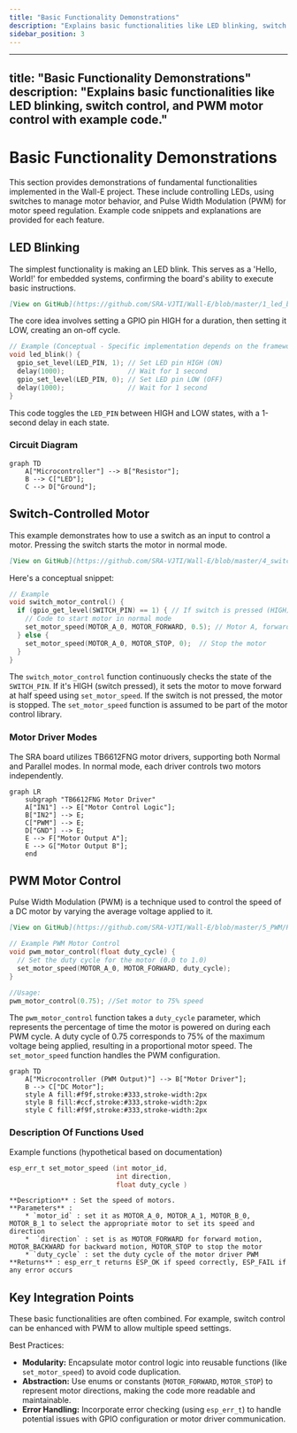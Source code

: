 ```yaml
---
title: "Basic Functionality Demonstrations"
description: "Explains basic functionalities like LED blinking, switch control, and PWM motor control with example code."
sidebar_position: 3
---
```


---
title: "Basic Functionality Demonstrations"
description: "Explains basic functionalities like LED blinking, switch control, and PWM motor control with example code."
---

# Basic Functionality Demonstrations

This section provides demonstrations of fundamental functionalities implemented in the Wall-E project. These include controlling LEDs, using switches to manage motor behavior, and Pulse Width Modulation (PWM) for motor speed regulation. Example code snippets and explanations are provided for each feature.

## LED Blinking

The simplest functionality is making an LED blink. This serves as a 'Hello, World!' for embedded systems, confirming the board's ability to execute basic instructions.

```markdown
[View on GitHub](https://github.com/SRA-VJTI/Wall-E/blob/master/1_led_blink/README.md)
```

The core idea involves setting a GPIO pin HIGH for a duration, then setting it LOW, creating an on-off cycle.

```c
// Example (Conceptual - Specific implementation depends on the framework)
void led_blink() {
  gpio_set_level(LED_PIN, 1); // Set LED pin HIGH (ON)
  delay(1000);                // Wait for 1 second
  gpio_set_level(LED_PIN, 0); // Set LED pin LOW (OFF)
  delay(1000);                // Wait for 1 second
}
```

This code toggles the `LED_PIN` between HIGH and LOW states, with a 1-second delay in each state.

### Circuit Diagram




```mermaid
graph TD
    A["Microcontroller"] --> B["Resistor"];
    B --> C["LED"];
    C --> D["Ground"];
```



## Switch-Controlled Motor

This example demonstrates how to use a switch as an input to control a motor. Pressing the switch starts the motor in normal mode.

```markdown
[View on GitHub](https://github.com/SRA-VJTI/Wall-E/blob/master/4_switch_controlled_motor_normal/README.md)
```

Here's a conceptual snippet:

```c
// Example
void switch_motor_control() {
  if (gpio_get_level(SWITCH_PIN) == 1) { // If switch is pressed (HIGH)
    // Code to start motor in normal mode
    set_motor_speed(MOTOR_A_0, MOTOR_FORWARD, 0.5); // Motor A, forward, 50% speed
  } else {
    set_motor_speed(MOTOR_A_0, MOTOR_STOP, 0);  // Stop the motor
  }
}
```

The `switch_motor_control` function continuously checks the state of the `SWITCH_PIN`. If it's HIGH (switch pressed), it sets the motor to move forward at half speed using `set_motor_speed`. If the switch is not pressed, the motor is stopped.  The `set_motor_speed` function is assumed to be part of the motor control library.

### Motor Driver Modes

The SRA board utilizes TB6612FNG motor drivers, supporting both Normal and Parallel modes. In normal mode, each driver controls two motors independently.





```mermaid
graph LR
    subgraph "TB6612FNG Motor Driver"
    A["IN1"] --> E["Motor Control Logic"];
    B["IN2"] --> E;
    C["PWM"] --> E;
    D["GND"] --> E;
    E --> F["Motor Output A"];
    E --> G["Motor Output B"];
    end
```



## PWM Motor Control

Pulse Width Modulation (PWM) is a technique used to control the speed of a DC motor by varying the average voltage applied to it.

```markdown
[View on GitHub](https://github.com/SRA-VJTI/Wall-E/blob/master/5_PWM/README.md)
```

```c
// Example PWM Motor Control
void pwm_motor_control(float duty_cycle) {
  // Set the duty cycle for the motor (0.0 to 1.0)
  set_motor_speed(MOTOR_A_0, MOTOR_FORWARD, duty_cycle);
}

//Usage:
pwm_motor_control(0.75); //Set motor to 75% speed
```

The `pwm_motor_control` function takes a `duty_cycle` parameter, which represents the percentage of time the motor is powered on during each PWM cycle.  A duty cycle of 0.75 corresponds to 75% of the maximum voltage being applied, resulting in a proportional motor speed. The `set_motor_speed` function handles the PWM configuration.





```mermaid
graph TD
    A["Microcontroller (PWM Output)"] --> B["Motor Driver"];
    B --> C["DC Motor"];
    style A fill:#f9f,stroke:#333,stroke-width:2px
    style B fill:#ccf,stroke:#333,stroke-width:2px
    style C fill:#f9f,stroke:#333,stroke-width:2px
```



### Description Of Functions Used

Example functions (hypothetical based on documentation)
```c
esp_err_t set_motor_speed (int motor_id,
                           int direction,
                           float duty_cycle )
```
    **Description** : Set the speed of motors.
    **Parameters** :
        * `motor_id` : set it as MOTOR_A_0, MOTOR_A_1, MOTOR_B_0, MOTOR_B_1 to select the appropriate motor to set its speed and direction
        *  `direction` : set is as MOTOR_FORWARD for forward motion, MOTOR_BACKWARD for backward motion, MOTOR_STOP to stop the motor
        * `duty_cycle` : set the duty cycle of the motor driver PWM
    **Returns** : esp_err_t returns ESP_OK if speed correctly, ESP_FAIL if any error occurs

## Key Integration Points

These basic functionalities are often combined. For example, switch control can be enhanced with PWM to allow multiple speed settings.

Best Practices:

*   **Modularity:**  Encapsulate motor control logic into reusable functions (like `set_motor_speed`) to avoid code duplication.
*   **Abstraction:** Use enums or constants (`MOTOR_FORWARD`, `MOTOR_STOP`) to represent motor directions, making the code more readable and maintainable.
*   **Error Handling:** Incorporate error checking (using `esp_err_t`) to handle potential issues with GPIO configuration or motor driver communication.
```